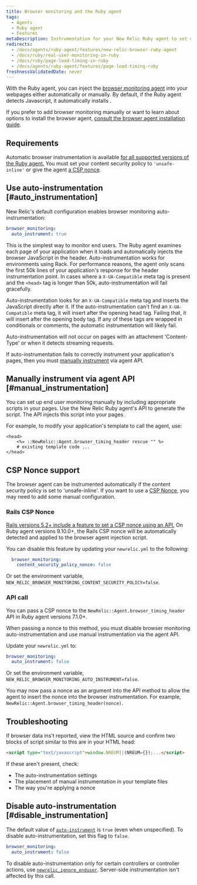 ```yaml
---
title: Browser monitoring and the Ruby agent
tags:
  - Agents
  - Ruby agent
  - Features
metaDescription: Instrumentation for your New Relic Ruby agent to set up New Relic browser monitoring.
redirects:
  - /docs/agents/ruby-agent/features/new-relic-browser-ruby-agent
  - /docs/ruby/real-user-monitoring-in-ruby
  - /docs/ruby/page-load-timing-in-ruby
  - /docs/agents/ruby-agent/features/page-load-timing-ruby
freshnessValidatedDate: never
---
```


With the Ruby agent, you can inject the [browser monitoring agent](/docs/browser/new-relic-browser/getting-started/introduction-new-relic-browser) into your webpages either automatically or manually. By default, if the Ruby agent detects Javascript, it automatically installs <InlinePopover type="browser" />.

If you prefer to add browser monitoring manually or want to learn about options to install the browser agent, [consult the browser agent installation guide](/docs/browser/new-relic-browser/installation/install-new-relic-browser-agent).

## Requirements

Automatic browser instrumentation is available [for all supported versions of the Ruby agent.](https://docs.newrelic.com/docs/apm/agents/ruby-agent/getting-started/ruby-agent-eol-policy/) You must set your content security policy to `'unsafe-inline'` or give the agent [a CSP nonce](#csp-nonce-support).

## Use auto-instrumentation [#auto_instrumentation]

New Relic's default configuration enables browser monitoring auto-instrumentation:

```yaml
browser_monitoring:
  auto_instrument: true
```

This is the simplest way to monitor end users. The Ruby agent examines each page of your application when it loads and automatically injects the browser JavaScript in the header. Auto-instrumentation works for environments using Rack. For performance reasons, the agent only scans the first 50k lines of your application's response for the header instrumentation point. In cases where a `X-UA-Compatible` meta tag is present and the `<head>` tag is longer than 50k, auto-instrumentation will fail gracefully.

Auto-instrumentation looks for an `X-UA-Compatible` meta tag and inserts the JavaScript directly after it. If the auto-instrumentation can't find an `X-UA-Compatible` meta tag, it will insert after the opening head tag. Failing that, it will insert after the opening body tag. If any of these tags are wrapped in conditionals or comments, the automatic instrumentation will likely fail.

Auto-instrumentation will not occur on pages with an attachment 'Content-Type' or when it detects streaming requests.

If auto-instrumentation fails to correctly instrument your application's pages, then you must [manually instrument](#manual_instrumentation) via agent API.

## Manually instrument via agent API [#manual_instrumentation]

You can set up end user monitoring manually by including appropriate scripts in your pages. Use the New Relic Ruby agent's API to generate the script. The API injects this script into your pages.

For example, to modify your application's template to call the agent, use:

```erb
<head>
    <%= ::NewRelic::Agent.browser_timing_header rescue "" %>
    # existing template code ...
</head>
```

## CSP Nonce support

The browser agent can be instrumented automatically if the content security policy is set to 'unsafe-inline'. If you want to use a [CSP Nonce](https://content-security-policy.com/nonce/), you may need to add some manual configuration.

### Rails CSP Nonce

[Rails versions 5.2+ include a feature to set a CSP nonce using an API.](https://guides.rubyonrails.org/security.html#adding-a-nonce) On Ruby agent versions 9.10.0+, the Rails CSP nonce will be automatically detected and applied to the browser agent injection script.

You can disable this feature by updating your `newrelic.yml` to the following:

```yaml
  browser_monitoring:
    content_security_policy_nonce: false
```

Or set the environment variable, `NEW_RELIC_BROWSER_MONITORING_CONTENT_SECURITY_POLICY=false`.

### API call

You can pass a CSP nonce to the `NewRelic::Agent.browser_timing_header` API in Ruby agent versions 7.1.0+.

When passing a nonce to this method, you must disable browser monitoring auto-instrumentation and use manual instrumentation via the agent API.

Update your `newrelic.yml` to:

```yaml
browser_monitoring:
  auto_instrument: false
```

Or set the environment variable, `NEW_RELIC_BROWSER_MONITORING_AUTO_INSTRUMENT=false`.

You may now pass a nonce as an argument into the API method to allow the agent to insert the nonce into the browser instrumentation. For example, `NewRelic::Agent.browser_timing_header(nonce)`.

## Troubleshooting

If browser data ins't reported, view the HTML source and confirm two blocks of script similar to this are in your HTML head:

```html
<script type="text/javascript">window.NREUM||(NREUM={});...</script>
```

If these aren't present, check:
* The auto-instrumentation settings
* The placement of manual instrumentation in your template files
* The way you're applying a nonce

## Disable auto-instrumentation [#disable_instrumentation]

The default value of [`auto-instrument`](/docs/agents/ruby-agent/configuration/ruby-agent-configuration#browser_monitoring) is `true` (even when unspecified). To disable auto-instrumentation, set this flag to `false`.

```yaml
browser_monitoring:
  auto_instrument: false
```

To disable auto-instrumentation only for certain controllers or controller actions, use [`newrelic_ignore_enduser`](/docs/agents/ruby-agent/installation-configuration/ignoring-specific-transactions#page-load-timing-rum). Server-side instrumentation isn't affected by this call.
